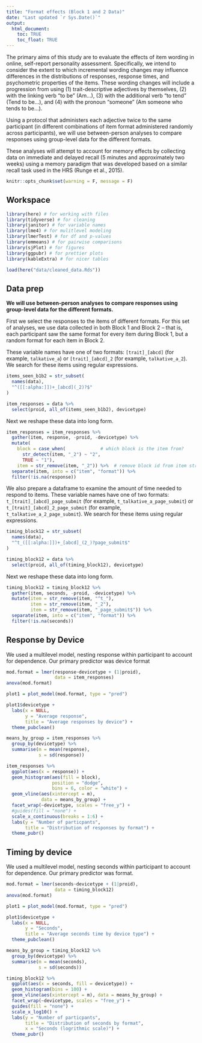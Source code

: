 ```yaml
---
title: "Format effects (Block 1 and 2 Data)"
date: "Last updated `r Sys.Date()`"
output: 
  html_document:
    toc: TRUE
    toc_float: TRUE
---
```


The primary aims of this study are to evaluate the effects of item wording in online, self-report personality assessment. Specifically, we intend to consider the extent to which incremental wording changes may influence differences in the distributions of responses, response times, and psychometric properties of the items. These wording changes will include a progression from using (1) trait-descriptive adjectives by themselves, (2) with the linking verb “to be” (Am…), (3) with the additional verb “to tend” (Tend to be...), and (4) with the pronoun “someone” (Am someone who tends to be…). 

Using a protocol that administers each adjective twice to the same participant (in different combinations of item format administered randomly across participants), we will use between-person analyses to compare responses using group-level data for the different formats. 

These analyses will attempt to account for memory effects by collecting data on immediate and delayed recall (5 minutes and approximately two weeks) using a memory paradigm that was developed based on a similar recall task used in the HRS (Runge et al., 2015).


```r
knitr::opts_chunk$set(warning = F, message = F)
```

## Workspace

```r
library(here) # for working with files
library(tidyverse) # for cleaning
library(janitor) # for variable names
library(lme4) # for mulitlevel modeling
library(lmerTest) # for df and p-values
library(emmeans) # for pairwise comparisons
library(sjPlot) # for figures
library(ggpubr) # for prettier plots
library(kableExtra) # for nicer tables
```

```r
load(here("data/cleaned_data.Rds"))
```


## Data prep

**We will use between-person analyses to compare responses using group-level data for the different formats.**

First we select the responses to the items of different formats. For this set of analyses, we use data collected in both Block 1 and Block 2 -- that is, each participant saw the same format for every item during Block 1, but a random format for each item in Block 2.

These variable names have one of two formats: `[trait]_[abcd]` (for example, `talkative_a`) or `[trait]_[abcd]_2` (for example, `talkative_a_2`). We search for these items using regular expressions.

```r
items_seen_b1b2 = str_subset(
  names(data),
  "^([[:alpha:]])+_[abcd](_2)?$"
)

item_responses = data %>%
  select(proid, all_of(items_seen_b1b2), devicetype)
```

Next we reshape these data into long form.

```r
item_responses = item_responses %>%
  gather(item, response, -proid, -devicetype) %>%
  mutate(
    block = case_when(             # which block is the item from?
      str_detect(item, "_2") ~ "2",
      TRUE ~ "1"),
    item = str_remove(item, "_2")) %>%  # remove block id from item string
  separate(item, into = c("item", "format")) %>%
  filter(!is.na(response))
```

We also prepare a dataframe to examine the amount of time needed to respond to items. These variable names have one of two formats: `t_[trait]_[abcd]_page_submit` (for example, `t_talkative_a_page_submit`) or `t_[trait]_[abcd]_2_page_submit` (for example, `t_talkative_a_2_page_submit`). We search for these items using regular expressions.

```r
timing_block12 = str_subset(
  names(data),
  "^t_([[:alpha:]])+_[abcd]_(2_)?page_submit$"
)

timing_block12 = data %>%
  select(proid, all_of(timing_block12), devicetype)
```

Next we reshape these data into long form.

```r
timing_block12 = timing_block12 %>%
  gather(item, seconds, -proid, -devicetype) %>%
  mutate(item = str_remove(item, "^t_"),
         item = str_remove(item, "_2"),
         item = str_remove(item, "_page_submit$")) %>% 
  separate(item, into = c("item", "format")) %>%
  filter(!is.na(seconds))
```

## Response by Device

We used a multilevel model, nesting response within participant to account for dependence. Our primary predictor was device format

```r
mod.format = lmer(response~devicetype + (1|proid), 
                  data = item_responses)
anova(mod.format)

```

```r
plot1 = plot_model(mod.format, type = "pred") 

plot1$devicetype +
  labs(x = NULL,
       y = "Average response",
       title = "Average responses by device") +
  theme_pubclean()
```

```r
means_by_group = item_responses %>%
  group_by(devicetype) %>% 
  summarise(m = mean(response),
            s = sd(response))

item_responses %>%
  ggplot(aes(x = response)) +
  geom_histogram(aes(fill = block),
                 position = "dodge",
                 bins = 6, color = "white") +
  geom_vline(aes(xintercept = m), 
             data = means_by_group) +
  facet_wrap(~devicetype, scales = "free_y") +
  #guides(fill = "none") +
  scale_x_continuous(breaks = 1:6) +
  labs(y = "Number of particpants",
       title = "Distribution of responses by format") +
  theme_pubr()
```

## Timing by device



We used a multilevel model, nesting seconds within participant to account for dependence. Our primary predictor was format.

```r

mod.format = lmer(seconds~devicetype + (1|proid), 
                  data = timing_block12)
anova(mod.format)
```

```r
plot1 = plot_model(mod.format, type = "pred") 

plot1$devicetype +
  labs(x = NULL,
       y = "Seconds",
       title = "Average seconds time by device type") +
  theme_pubclean()
```

```r
means_by_group = timing_block12 %>%
  group_by(devicetype) %>% 
  summarise(m = mean(seconds),
            s = sd(seconds))

timing_block12 %>%
  ggplot(aes(x = seconds, fill = devicetype)) +
  geom_histogram(bins = 100) +
  geom_vline(aes(xintercept = m), data = means_by_group) +
  facet_wrap(~devicetype, scales = "free_y") +
  guides(fill = "none") +
  scale_x_log10() +
  labs(y = "Number of particpants",
       title = "Distribution of seconds by format",
       x = "Seconds (logrithmic scale)") +
  theme_pubr()
```
